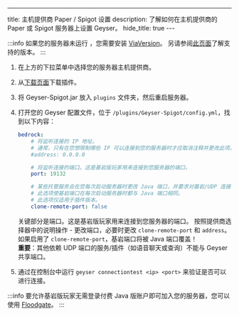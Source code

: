 ---
title: 主机提供商 Paper / Spigot 设置
description: 了解如何在主机提供商的 Paper 或 Spigot 服务器上设置 Geyser。
hide_title: true ---


:::info
如果您的服务器未运行 <Versions platform="java"/>，您需要安装 <a href="https://viaversion.com/">ViaVersion</a>。
另请参阅[此页面](/wiki/geyser/supported-versions/)了解支持的版本。
:::

1. 在上方的下拉菜单中选择您的服务器主机提供商。
2. 从[下载页面](/download)下载插件。
3. 将 Geyser-Spigot.jar 放入 `plugins` 文件夹，然后重启服务器。
4. 打开您的 Geyser 配置文件，位于 `/plugins/Geyser-Spigot/config.yml`，找到以下内容：

    ```yaml
    bedrock: 
        # 将监听连接的 IP 地址。
        # 通常，只有在您想限制哪些 IP 可以连接到您的服务器时才应取消注释并更改此项。
        #address: 0.0.0.0 

        # 将监听连接的端口。这是基岩版玩家用来连接到您服务器的端口。
        port: 19132 

        # 某些托管服务会在您每次启动服务器时更改 Java 端口，并要求对基岩/UDP 连接使用相同的端口。
        # 此选项使基岩端口在每次启动服务器时都与 Java 端口相同。
        # 此选项仅适用于插件版本。
        clone-remote-port: false 
    ``` 
    关键部分是端口。这是基岩版玩家用来连接到您服务器的端口。
    按照提供商选择器中的说明操作 - 更改端口，必要时更改 `clone-remote-port` 和 `address`。
    如果启用了 `clone-remote-port`，基岩端口将被 Java 端口覆盖！   
    **重要**：其他依赖 UDP 端口的服务/插件（如语音聊天或查询）不能与 Geyser 共享端口。
 
5. 通过在控制台中运行 `geyser connectiontest <ip> <port>` 来验证是否可以进行连接。

:::info
要允许基岩版玩家无需登录付费 Java 版账户即可加入您的服务器，您可以使用 <a href="/wiki/floodgate/setup/">Floodgate</a>。
:::
